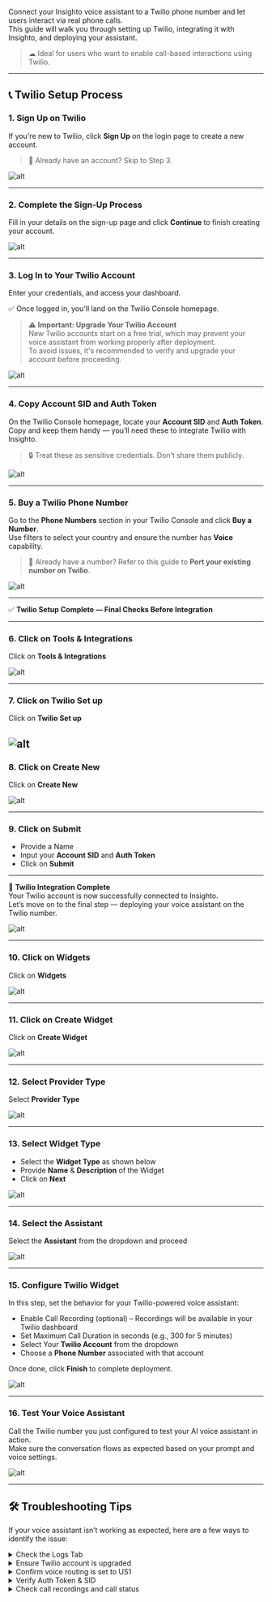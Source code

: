 

Connect your Insighto voice assistant to a Twilio phone number and let users interact via real phone calls.  
This guide will walk you through setting up Twilio, integrating it with Insighto, and deploying your assistant.

> ☁ Ideal for users who want to enable call-based interactions using Twilio.

---

## 📞 Twilio Setup Process


### 1. Sign Up on Twilio

If you're new to Twilio, click **Sign Up** on the login page to create a new account.

> 🔄 Already have an account? Skip to Step 3.

![alt](images/Twilio/1.png)

---

### 2. Complete the Sign-Up Process

Fill in your details on the sign-up page and click **Continue** to finish creating your account.

![alt](images/Twilio/2.png)

---

### 3. Log In to Your Twilio Account

Enter your credentials, and access your dashboard.

✅ Once logged in, you'll land on the Twilio Console homepage.

> ⚠ **Important: Upgrade Your Twilio Account**  
New Twilio accounts start on a free trial, which may prevent your voice assistant from working properly after deployment.  
To avoid issues, it's recommended to verify and upgrade your account before proceeding.

![alt](images/Twilio/3.png)

---

### 4. Copy Account SID and Auth Token

On the Twilio Console homepage, locate your **Account SID** and **Auth Token**.  
Copy and keep them handy — you’ll need these to integrate Twilio with Insighto.

> 🔒 Treat these as sensitive credentials. Don’t share them publicly.

![alt](images/Twilio/4.png)

---

### 5. Buy a Twilio Phone Number

Go to the **Phone Numbers** section in your Twilio Console and click **Buy a Number**.  
Use filters to select your country and ensure the number has **Voice** capability.

> 🔁 Already have a number? Refer to this guide to **Port your existing number on Twilio**.

![alt](images/Twilio/5.png)

---

✅ **Twilio Setup Complete — Final Checks Before Integration**

---


### 6. Click on Tools & Integrations

Click on **Tools & Integrations**

![alt](images/Twilio/6.png)

---

### 7. Click on Twilio Set up

Click on **Twilio Set up**

![alt](images/Twilio/7.png)
---

### 8. Click on Create New

Click on **Create New**

![alt](images/Twilio/8.png)

---

### 9. Click on Submit

- Provide a Name  
- Input your **Account SID** and **Auth Token**  
- Click on **Submit**

---

🔗 **Twilio Integration Complete**  
Your Twilio account is now successfully connected to Insighto.  
Let’s move on to the final step — deploying your voice assistant on the Twilio number.

![alt](images/Twilio/6.png)

---

### 10. Click on Widgets

Click on **Widgets**

![alt](images/Twilio/10.png)

---

### 11. Click on Create Widget

Click on **Create Widget**

![alt](images/Twilio/11.png)

---

### 12. Select Provider Type

Select **Provider Type**

![alt](images/Twilio/12.png)

---

### 13. Select Widget Type

- Select the **Widget Type** as shown below  
- Provide **Name** & **Description** of the Widget  
- Click on **Next**

![alt](images/Twilio/13.png)

---

### 14. Select the Assistant

Select the **Assistant** from the dropdown and proceed

![alt](images/Twilio/14.png)

---

### 15. Configure Twilio Widget

In this step, set the behavior for your Twilio-powered voice assistant:

- Enable Call Recording (optional) – Recordings will be available in your Twilio dashboard  
- Set Maximum Call Duration in seconds (e.g., 300 for 5 minutes)  
- Select Your **Twilio Account** from the dropdown  
- Choose a **Phone Number** associated with that account  

Once done, click **Finish** to complete deployment.

![alt](images/Twilio/135png)

---

### 16. Test Your Voice Assistant

Call the Twilio number you just configured to test your AI voice assistant in action.  
Make sure the conversation flows as expected based on your prompt and voice settings.

![alt](images/Twilio/16.png)

---

## 🛠️ Troubleshooting Tips


If your voice assistant isn’t working as expected, here are a few ways to identify the issue:

<details>
<summary>Check the Logs Tab</summary>
<p>Go to the bottom-left corner of your Insighto dashboard where your name or email appears.
Click it to open the settings menu, then select System Logs.
Here, you'll find detailed logs and error messages to help identify any issues with your assistant.</p>
</details>

<details>
<summary>Ensure Twilio account is upgraded</summary>
<p>Free trial accounts may block live calls</p>
</details>

<details>
<summary>Confirm voice routing is set to US1</summary>
<p>Confirm voice routing is set to US1 in your Twilio phone number settings</p>
</details>

<details> 
<summary>Verify Auth Token & SID</summary>
<p>Verify Auth Token & SID used in Insighto are correct</p>
</details>

<details>
<summary>Check call recordings and call status</summary>
<p>Check call recordings and call status in your Twilio console</p>
</details>
